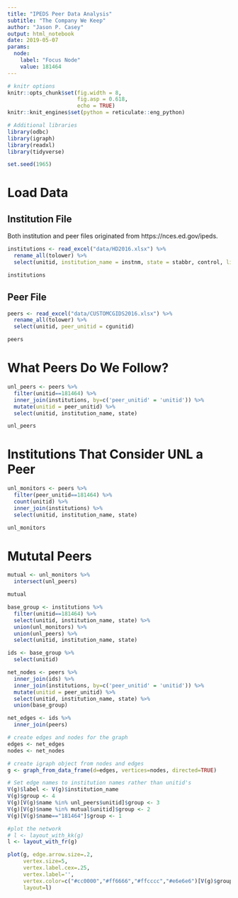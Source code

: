 ```yaml
---
title: "IPEDS Peer Data Analysis"
subtitle: "The Company We Keep"
author: "Jason P. Casey"
output: html_notebook
date: 2019-05-07
params:
  node:
    label: "Focus Node"
    value: 181464
---
```


```r
# knitr options
knitr::opts_chunk$set(fig.width = 8,
                      fig.asp = 0.618,
                      echo = TRUE)
knitr::knit_engines$set(python = reticulate::eng_python)

# Additional libraries
library(odbc)
library(igraph)
library(readxl)
library(tidyverse)

set.seed(1965)

```

# Load Data

## Institution File

Both institution and peer files originated from https://nces.ed.gov/ipeds.

```r
institutions <- read_excel("data/HD2016.xlsx") %>%
  rename_all(tolower) %>%
  select(unitid, institution_name = instnm, state = stabbr, control, list_type = dfrcuscg)

institutions
```

## Peer File

```r
peers <- read_excel("data/CUSTOMCGIDS2016.xlsx") %>%
  rename_all(tolower) %>%
  select(unitid, peer_unitid = cgunitid)

peers
```

# What Peers Do We Follow?

```r
unl_peers <- peers %>%
  filter(unitid==181464) %>%
  inner_join(institutions, by=c('peer_unitid' = 'unitid')) %>%
  mutate(unitid = peer_unitid) %>%
  select(unitid, institution_name, state)

unl_peers

```

# Institutions That Consider UNL a Peer

```r
unl_monitors <- peers %>%
  filter(peer_unitid==181464) %>%
  count(unitid) %>%
  inner_join(institutions) %>%
  select(unitid, institution_name, state)

unl_monitors
```

# Mututal Peers

```r
mutual <- unl_monitors %>%
  intersect(unl_peers)

mutual
```

```r
base_group <- institutions %>%
  filter(unitid==181464) %>%
  select(unitid, institution_name, state) %>%
  union(unl_monitors) %>%
  union(unl_peers) %>%
  select(unitid, institution_name, state)

ids <- base_group %>%
  select(unitid)

net_nodes <- peers %>%
  inner_join(ids) %>%
  inner_join(institutions, by=c('peer_unitid' = 'unitid')) %>%
  mutate(unitid = peer_unitid) %>%
  select(unitid, institution_name, state) %>%
  union(base_group)

net_edges <- ids %>%
  inner_join(peers)

# create edges and nodes for the graph
edges <- net_edges
nodes <- net_nodes

# create igraph object from nodes and edges
g <- graph_from_data_frame(d=edges, vertices=nodes, directed=TRUE)

# Set edge names to institution names rather than unitid's
V(g)$label <- V(g)$institution_name
V(g)$group <- 4
V(g)[V(g)$name %in% unl_peers$unitid]$group <- 3
V(g)[V(g)$name %in% mutual$unitid]$group <- 2
V(g)[V(g)$name=="181464"]$group <- 1

#plot the network
# l <- layout_with_kk(g)
l <- layout_with_fr(g)
```


```r
plot(g, edge.arrow.size=.2,
     vertex.size=5,
     vertex.label.cex=.25,
     vertex.label='',
     vertex.color=c("#cc0000","#ff6666","#ffcccc","#e6e6e6")[V(g)$group],
     layout=l)

```
